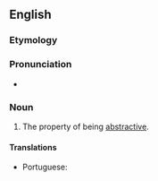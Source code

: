 ==English==

===Etymology===
{{suffix|abstractive|ness|lang=en}}

===Pronunciation===
* {{a|US}} {{IPA|/æbˈstɹæk.tɪv.nəs/|/əbˈstɹæk.tɪv.nəs/|lang=en}}

===Noun===
{{en-noun|-}}

# The property of being [[abstractive]].

====Translations====
{{trans-top|the property of being abstractive}}
* Portuguese: {{t|pt|abstratividade|f}}
{{trans-mid}}
{{trans-bottom}}